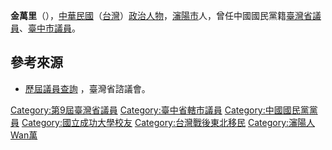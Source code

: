 {{Infobox_officeholder
| name = 金萬里		
| image name =		
| width =		
| now = 中華民國（台灣）政治人士	
| period =		
| Sex =男 		
| place of birth =
| date of birth = {{Birth date|1943|3|1}}	
| party = {{kmt}}
| educate =
* 國立成功大學土木系畢業
| past =
* 省立臺中高級職業學校教師
* 臺中市議會議員
* 臺灣省議會第九屆議員
}}

'''金萬里'''（{{bd|1943年|3月1日|catIdx=Jin金}}），[[中華民國|中華民國]]（[[台灣|台灣]]）[[政治人物|政治人物]]，[[瀋陽市|瀋陽市]]人，曾任中國國民黨籍[[臺灣省議員|臺灣省議員]]、[[臺中市議員|臺中市議員]]。

==參考來源==
* [http://www.tpa.gov.tw/big5/Councilor/Councilor_view.asp?id=406&cid=2&urlID=20 歷屆議員查詢] {{Wayback|url=http://www.tpa.gov.tw/big5/Councilor/Councilor_view.asp?id=406&cid=2&urlID=20 |date=20131110235855 }}，臺灣省諮議會。

{{TW-poli-bio-stub}}

{{DEFAULTSORT:Jin金}}
[[Category:第9屆臺灣省議員|Category:第9屆臺灣省議員]]
[[Category:臺中省轄市議員|Category:臺中省轄市議員]]
[[Category:中國國民黨黨員|Category:中國國民黨黨員]]
[[Category:國立成功大學校友|Category:國立成功大學校友]]
[[Category:台灣戰後東北移民|Category:台灣戰後東北移民]]
[[Category:瀋陽人|Category:瀋陽人]]
[[Category:金姓|Wan萬]]